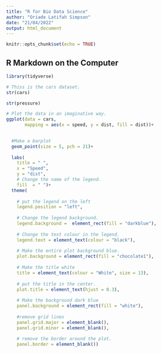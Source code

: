 ```yaml
---
title: "R for Bio Data Science"
author: "Oriade Latifah Simpson"
date: "21/04/2022"
output: html_document
---
```


```r
knitr::opts_chunk$set(echo = TRUE)
```

## R Markdown on the Computer

```r
library(tidyverse)
```

```r
# Thiss is the cars dataset. 
str(cars)
```

```r
str(pressure)
```
```r
# Plot the data in an imaginative way.  
ggplot(data = cars,
       mapping = aes(x = speed, y = dist, fill = dist))+

  
  #Make a barplot
  geom_point(size = 5, pch = 21)+
  
  labs(
    title = " ",
    x = "Speed",
    y = "dist",
    # Change the name of the legend. 
    fill  = " ")+
  theme(
    
    # put the legend on the left 
    legend.position = "left",
    
    # Change the legend background. 
    legend.background =  element_rect(fill = "darkblue"),
    
    # Change the text colour in the legend. 
    legend.text = element_text(colour = "black"),
    
    # Make the entire plot background blue. 
    plot.background = element_rect(fill = "chocolate1"),
    
    # Make the title white
    title = element_text(colour = "White", size = 13),
    
    # put the title in the center. 
    plot.title = element_text(hjust = 0.3),
    
    # Make the background dark blue
    panel.background = element_rect(fill = "white"),
    
    #remove grid lines
    panel.grid.major = element_blank(),
    panel.grid.minor = element_blank(),
    
    # remove the border around the plot. 
    panel.border = element_blank())
```

